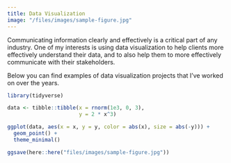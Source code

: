 ---
title: Data Visualization
image: "/files/images/sample-figure.jpg"
---

Communicating information clearly and effectively is a critical part of any industry. One of my interests is using data visualization to help clients more effectively understand their data, and to also help them to more effectively communicate with their stakeholders. 

Below you can find examples of data visualization projects that I've worked on over the years.

```{r example-plot, echo=FALSE, message=FALSE, warning=FALSE}
library(tidyverse)

data <- tibble::tibble(x = rnorm(1e3, 0, 3),
                       y = 2 * x^3)

ggplot(data, aes(x = x, y = y, color = abs(x), size = abs(-y))) +
  geom_point() +
  theme_minimal()

ggsave(here::here("files/images/sample-figure.jpg"))
```
